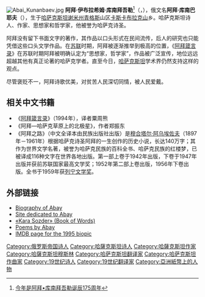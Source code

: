 {{expand|time=2013-11-28T08:33:29+00:00}}
[[File:Abai_Kunanbaev.jpg|thumb]]
'''阿拜·伊布拉希姆·库南拜吾勒'''<ref>[https://lenta.inform.kz/kz/175_a3600442 今年是阿拜•库南拜吾勒诞辰175周年]</ref>（{{lang-kk|Абай Ибраһим Құнанбайұлы}}，{{bd|1845年8月10日||1904年7月6日||catIdx=K}}），俄文名'''阿拜·库南巴耶夫'''（{{lang-ru|Абай Кунанбаев}}），生于[[哈萨克斯坦|哈萨克斯坦]][[谢米州|谢米州]][[青格斯|青格斯]]山区[[卡斯卡布拉克山|卡斯卡布拉克山]]乡。哈萨克斯坦诗人、作家、思想家和哲学家，他被誉为哈萨克诗圣。

阿拜没有留下书面文字的著作，其作品以口头形式在民间流传，后人的研究也只能凭借这些口头文学作品。在[[苏联|苏联]]时期，阿拜被逐渐推举到极高的位置，《[[阿拜箴言录|阿拜箴言录]]》在苏联时期阿拜被明确认定为“思想家，哲学家”，作品被广泛宣传，地位远远超越其他有真正论著的哈萨克学者。直至今日，[[哈萨克斯坦|哈萨克斯坦]]学术界仍然支持这样的观点。

尽管褒贬不一，阿拜诗歌优美，对贫苦人民深切同情，被人民爱戴。

== 相关中文书籍 == 	 
*《[[阿拜箴言录|阿拜箴言录]]》（1994年），译者粟周熊
*《阿拜—哈萨克草原上的北极星》，作者郑振东
*《阿拜之路》（中文全译本由民族出版社出版）是[[穆合塔尔·阿乌埃佐夫|穆合塔尔·阿乌埃佐夫]]（1897年－1961年）根据哈萨克诗圣阿拜的一生创作的历史小说，长达140万字；其作为世界文学名著，被誉为哈萨克民族的百科全书、哈萨克民族的红楼梦，已被译成116种文字在世界各地出版。第一部上卷于1942年出版，下卷于1947年出版并获前苏联国家最高文学奖；1952年第二部上卷出版，1956年下卷出版。全书于1959年获[[列宁文学奖|列宁文学奖]]。

==外部链接==
{{wikisource author|en:Abai Qunanbaiuli}}
{{commons category|Abai Kunanbaev}}
* [https://web.archive.org/web/20030202140626/http://www.kz/eng/abai/abai1.html Biography of Abay]
* [https://web.archive.org/web/20110722142430/http://www.abay.nabrk.kz/index.php?lang=en Site dedicated to Abay]
* [https://web.archive.org/web/20171109142413/http://kitap.kz/reader/qarasozder_men_ocherkter «Kara Sozder» (Book of Words)] {{in lang|kk}}
* [https://web.archive.org/web/20071202113631/http://www.tyurk.ru/file3_43_1.shtm Poems by Abay] {{in lang|ru}}
* [https://www.imdb.com/title/tt0272429/ IMDB page for the 1995 biopic]

{{Authority control}}
{{DEFAULTSORT:Qunanbayuli, Abay}}
[[Category:俄罗斯帝国诗人|Category:俄罗斯帝国诗人]]
[[Category:哈薩克斯坦诗人|Category:哈薩克斯坦诗人]]
[[Category:哈薩克斯坦作家|Category:哈薩克斯坦作家]]
[[Category:哈薩克斯坦穆斯林|Category:哈薩克斯坦穆斯林]]
[[Category:哈萨克斯坦翻译家|Category:哈萨克斯坦翻译家]]
[[Category:哈萨克斯坦作曲家|Category:哈萨克斯坦作曲家]]
[[Category:19世纪诗人|Category:19世纪诗人]]
[[Category:19世纪翻译家|Category:19世纪翻译家]]
[[Category:亞洲紙幣上的人物|Category:亞洲紙幣上的人物]]